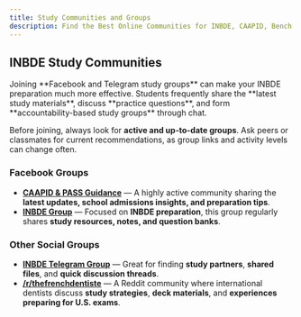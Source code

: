```yaml
---
title: Study Communities and Groups
description: Find the Best Online Communities for INBDE, CAAPID, Bench Test, and TOEFL Preparation
---
```


## INBDE Study Communities

<Aside>
  Joining **Facebook and Telegram study groups** can make your INBDE preparation much more
  effective. Students frequently share the **latest study materials**, discuss **practice
  questions**, and form **accountability-based study groups** through chat.
</Aside>

Before joining, always look for **active and up-to-date groups**. Ask peers or classmates for current recommendations, as group links and activity levels can change often.

### Facebook Groups

- [**CAAPID & PASS Guidance**](social.facebook.caapid) — A highly active community sharing the **latest updates, school admissions insights, and preparation tips**.
- [**INBDE Group**](social.facebook.inbde) — Focused on **INBDE preparation**, this group regularly shares **study resources, notes, and question banks**.

### Other Social Groups

- [**INBDE Telegram Group**](social.telegram.inbde) — Great for finding **study partners**, **shared files**, and **quick discussion threads**.
- [**/r/thefrenchdentiste**](social.reddit.frenchDentiste) — A Reddit community where international dentists discuss **study strategies**, **deck materials**, and **experiences preparing for U.S. exams**.
